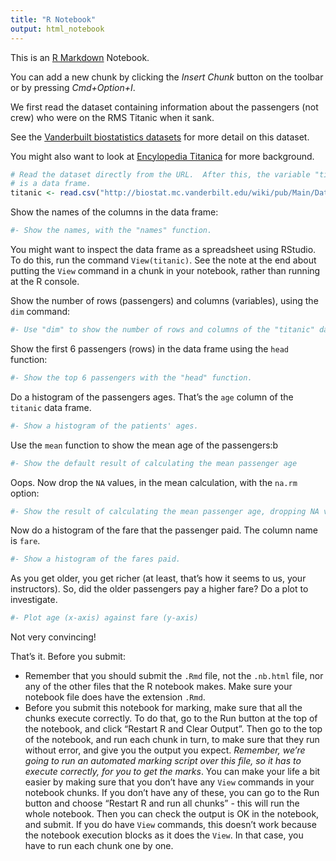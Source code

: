 ```yaml
---
title: "R Notebook"
output: html_notebook
---
```


This is an [R Markdown](http://rmarkdown.rstudio.com) Notebook. 

You can add a new chunk by clicking the *Insert Chunk* button on the toolbar or
by pressing *Cmd+Option+I*.

We first read the dataset containing information about the passengers (not
crew) who were on the RMS Titanic when it sank.

See the [Vanderbuilt biostatistics datasets](http://biostat.mc.vanderbilt.edu/wiki/Main/DataSets) for more detail on this dataset.

You might also want to look at [Encylopedia Titanica](https://www.encyclopedia-titanica.org/titanic-statistics.html) for
more background.

```r
# Read the dataset directly from the URL.  After this, the variable "titanic"
# is a data frame.
titanic <- read.csv("http://biostat.mc.vanderbilt.edu/wiki/pub/Main/DataSets/titanic3.csv")
```

Show the names of the columns in the data frame:

```r
#- Show the names, with the "names" function.
```

You might want to inspect the data frame as a spreadsheet using RStudio.  To do
this, run the command `View(titanic)`.  See the note at the end about putting
the `View` command in a chunk in your notebook, rather than running at the
R console.

Show the number of rows (passengers) and columns (variables), using the `dim`
command:

```r
#- Use "dim" to show the number of rows and columns of the "titanic" data frame.
```

Show the first 6 passengers (rows) in the data frame using the `head` function:

```r
#- Show the top 6 passengers with the "head" function.
```

Do a histogram of the passengers ages.  That's the `age` column of the
`titanic` data frame.

```r
#- Show a histogram of the patients' ages.
```

Use the `mean` function to show the mean age of the passengers:b

```r
#- Show the default result of calculating the mean passenger age
```

Oops.  Now drop the `NA` values, in the mean calculation, with the `na.rm` option:

```r
#- Show the result of calculating the mean passenger age, dropping NA values
```

Now do a histogram of the fare that the passenger paid.  The column name is `fare`.

```r
#- Show a histogram of the fares paid.
```

As you get older, you get richer (at least, that's how it seems to us, your
instructors).  So, did the older passengers pay a higher fare?  Do a plot to investigate.

```r
#- Plot age (x-axis) against fare (y-axis)
```

Not very convincing!

That's it.  Before you submit:

* Remember that you should submit the `.Rmd` file, not the `.nb.html` file, nor
  any of the other files that the R notebook makes.  Make sure your notebook
  file does have the extension `.Rmd`.
* Before you submit this notebook for marking, make sure that all the chunks
  execute correctly.  To do that, go to the Run button at the top of the
  notebook, and click "Restart R and Clear Output".  Then go to the top of the
  notebook, and run each chunk in turn, to make sure that they run without
  error, and give you the output you expect.  *Remember, we're going to run an
  automated marking script over this file, so it has to execute correctly, for
  you to get the marks*.   You can make your life a bit easier by making sure
  that you don't have any `View` commands in your notebook chunks.   If you
  don't have any of these, you can go to the Run button and choose "Restart R
  and run all chunks" - this will run the whole notebook.   Then you can check
  the output is OK in the notebook, and submit.  If you do have `View`
  commands, this doesn't work because the notebook execution blocks as it does
  the `View`.  In that case, you have to run each chunk one by one.
